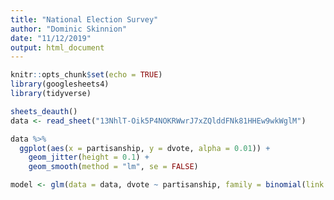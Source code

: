 ```yaml
---
title: "National Election Survey"
author: "Dominic Skinnion"
date: "11/12/2019"
output: html_document
---
```


```r
knitr::opts_chunk$set(echo = TRUE)
library(googlesheets4)
library(tidyverse)
```

```r
sheets_deauth()
data <- read_sheet("13NhlT-Oik5P4NOKRWwrJ7xZQlddFNk81HHEw9wkWglM")
```
```r
data %>%
  ggplot(aes(x = partisanship, y = dvote, alpha = 0.01)) +
    geom_jitter(height = 0.1) +
    geom_smooth(method = "lm", se = FALSE)
```

```r
model <- glm(data = data, dvote ~ partisanship, family = binomial(link = "logit"))
```

